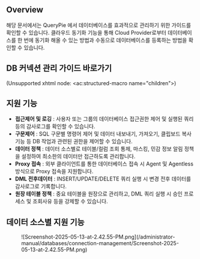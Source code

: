 ## Overview

해당 문서에서는 QueryPie 에서 데이터베이스를 효과적으로 관리하기 위한 가이드를 확인할 수 있습니다. 클라우드 동기화 기능을 통해 Cloud Provider로부터 데이터베이스를 한 번에 동기화 해올 수 있는 방법과 수동으로 데이터베이스를 등록하는 방법을 확인할 수 있습니다.

## DB 커넥션 관리 가이드 바로가기

(Unsupported xhtml node: &lt;ac:structured-macro name="children"&gt;)

## 지원 기능

*  **접근제어 및 로깅** : 사용자 또는 그룹의 데이터베이스 접근권한 제어 및 실행된 쿼리 등의 감사로그를 확인할 수 있습니다.
*  **구문제어** : SQL 구문별 명령어 제어 및 데이터 내보내기, 가져오기, 클립보드 복사 기능 등 DB 작업과 관련된 권한을 제어할 수 있습니다.
*  **데이터 정책** : 데이터 소스별로 테이블/컬럼 조회 통제, 마스킹, 민감 정보 알림 정책을 설정하여 최소한의 데이터만 접근하도록 관리합니다.
*  **Proxy 접속** : 외부 클라이언트를 통한 데이터베이스 접속 시 Agent 및 Agentless 방식으로 Proxy 접속을 지원합니다.
*  **DML 전후데이터** : INSERT/UPDATE/DELETE 쿼리 실행 시 변경 전후 데이터를 감사로그로 기록합니다.
*  **원장 테이블 정책** : 중요 테이블을 원장으로 관리하고, DML 쿼리 실행 시 승인 프로세스 및 조회사유 등을 강제할 수 있습니다.

## 데이터 소스별 지원 기능

<figure data-layout="center" data-align="center">
![Screenshot-2025-05-13-at-2.42.55-PM.png](/administrator-manual/databases/connection-management/Screenshot-2025-05-13-at-2.42.55-PM.png)
</figure>


